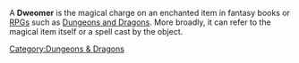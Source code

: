 A '''Dweomer''' is the magical charge on an enchanted item in fantasy books or [[role-playing game|RPGs]] such as [[Dungeons and Dragons]]. More broadly, it can refer to the magical item itself or a spell cast by the object.

{{D&D-stub}}

[[Category:Dungeons & Dragons]]